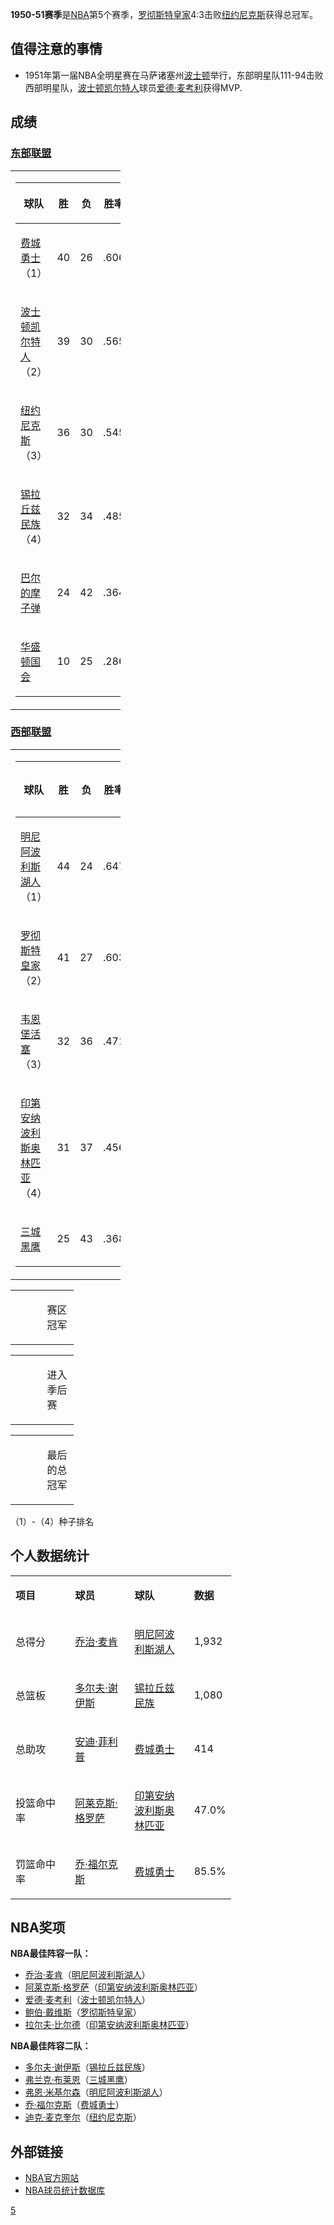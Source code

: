 {{primarysources|time=2016-04-28T09:40:09+00:00}}
{{unreferenced|time=2016-04-28T09:40:09+00:00}}
{{noteTA|G1=NBA}}
'''1950-51赛季'''是[[NBA|NBA]]第5个赛季，[[罗彻斯特皇家|罗彻斯特皇家]]4:3击败[[纽约尼克斯|纽约尼克斯]]获得总冠军。

== 值得注意的事情 ==
*1951年第一届NBA全明星赛在马萨诸塞州[[波士顿|波士顿]]举行，东部明星队111-94击败西部明星队，[[波士顿凯尔特人|波士顿凯尔特人]]球员[[爱德·麦考利|爱德·麦考利]]获得MVP.

== 成绩 ==

=== [[東部聯盟_(NBA)|东部联盟]] ===

{|width=70%
|-
|width=50%|
{|class=wikitable 
|-
!width=55%|球队
!width=8%|胜
!width=8%|负
!width=15%|胜率
!width=14%|落后
|-style="background:#FFFFF0"
|bgcolor=#FFFF99|[[费城勇士|费城勇士]]（1）||40||26||.606||align=center|-
|-style="background:#f0f8ff"
|[[波士顿凯尔特人|波士顿凯尔特人]]（2）||39||30||.565||align=center|2.5
|-
|[[纽约尼克斯|纽约尼克斯]]（3）||36||30||.545||align=center|4
|-
|[[锡拉丘兹民族|锡拉丘兹民族]]（4）||32||34||.485||align=center|8
|-
|[[巴尔的摩子弹|巴尔的摩子弹]]||24||42||.364||align=center|16
|-
|[[华盛顿国会|华盛顿国会]]||10||25||.286||align=center|14.5
|}
|}

=== [[西部聯盟_(NBA)|西部联盟]] ===

{|width=70%
|-
|width=50%|
{|class=wikitable 
|-
!width=55%|球队
!width=8%|胜
!width=8%|负
!width=15%|胜率
!width=14%|落后
|-style="background:#fffff0"
|[[明尼阿波利斯湖人|明尼阿波利斯湖人]]（1）||44||24||.647||align=center|-
|-style="background:#f0f8ff"
|[[罗彻斯特皇家|罗彻斯特皇家]]（2）||41||27||.603||align=center|3
|-
|[[韦恩堡活塞|韦恩堡活塞]]（3）||32||36||.471||align=center|12
|-
|[[印第安纳波利斯奥林匹亚|印第安纳波利斯奥林匹亚]]（4）||31||37||.456||align=center|13
|-
|[[亚特兰大老鹰|三城黑鹰]]||25||43||.368||align=center|19
|}
|}

{|border=0 width=20%
|-
|width=50% bgcolor=#fffff0|
|width=50%|赛区冠军
|}
{|border=0 width=20%
|-
|width=50% bgcolor=#f0f8ff|
|width=50%|进入季后赛
|}
{|border=0 width=20%
|-
|width=50% bgcolor=#FFFF99|
|width=50%|最后的总冠军
|}
（1）-（4）种子排名

== 个人数据统计 ==

{|class=wikitable width=70%
|-align=center
|width=30%|'''项目'''||width=30%|'''球员'''||width=30%|'''球队'''||width=10%|'''数据'''
|-align=center style="background:#f0f8ff"
|总得分||[[乔治·麦肯|乔治·麦肯]]||[[明尼阿波利斯湖人|明尼阿波利斯湖人]]||1,932
|-align=center
|总篮板||[[多尔夫·谢伊斯|多尔夫·谢伊斯]]||[[锡拉丘兹民族|锡拉丘兹民族]]||1,080
|-align=center style="background:#f0f8ff"
|总助攻||[[安迪·菲利普|安迪·菲利普]]||[[费城勇士|费城勇士]]||414
|-align=center
|投篮命中率||[[阿莱克斯·格罗萨|阿莱克斯·格罗萨]]||[[印第安纳波利斯奥林匹亚|印第安纳波利斯奥林匹亚]]||47.0%
|-align=center style="background:#f0f8ff"
|罚篮命中率||[[乔·福尔克斯|乔·福尔克斯]]||[[费城勇士|费城勇士]]||85.5%
|}

== NBA奖项 ==

'''NBA最佳阵容一队：'''
*[[乔治·麦肯|乔治·麦肯]]（[[明尼阿波利斯湖人|明尼阿波利斯湖人]]）
*[[阿莱克斯·格罗萨|阿莱克斯·格罗萨]]（[[印第安纳波利斯奥林匹亚|印第安纳波利斯奥林匹亚]]）
*[[爱德·麦考利|爱德·麦考利]]（[[波士顿凯尔特人|波士顿凯尔特人]]）
*[[鲍伯·戴维斯|鲍伯·戴维斯]]（[[罗彻斯特皇家|罗彻斯特皇家]]）
*[[拉尔夫·比尔德|拉尔夫·比尔德]]（[[印第安纳波利斯奥林匹亚|印第安纳波利斯奥林匹亚]]）

'''NBA最佳阵容二队：'''
*[[多尔夫·谢伊斯|多尔夫·谢伊斯]]（[[锡拉丘兹民族|锡拉丘兹民族]]）
*[[弗兰克·布莱恩|弗兰克·布莱恩]]（[[亚特兰大老鹰|三城黑鹰]]）
*[[弗恩·米基尔森|弗恩·米基尔森]]（[[明尼阿波利斯湖人|明尼阿波利斯湖人]]）
*[[乔·福尔克斯|乔·福尔克斯]]（[[费城勇士|费城勇士]]）
*[[迪克·麦克奎尔|迪克·麦克奎尔]]（[[纽约尼克斯|纽约尼克斯]]）

== 外部链接 ==

*[http://www.nba.com NBA官方网站]{{Wayback|url=http://www.nba.com/ |date=20100128104238 }}
*[https://web.archive.org/web/20150205103359/http://www.btgraphix.com/nba/ NBA球员统计数据库]

{{start box}}
{{succession box |[[1949-50_NBA赛季|1949-50 NBA赛季]] |[[1951-52_NBA赛季|1951-52 NBA赛季]] |[[NBA赛季列表|NBA赛季]] |'''1950-51'''| 
}}
{{end box}}
{{NBA season|1951}}
{{NBA}}

[[Category:NBA赛季|5]]